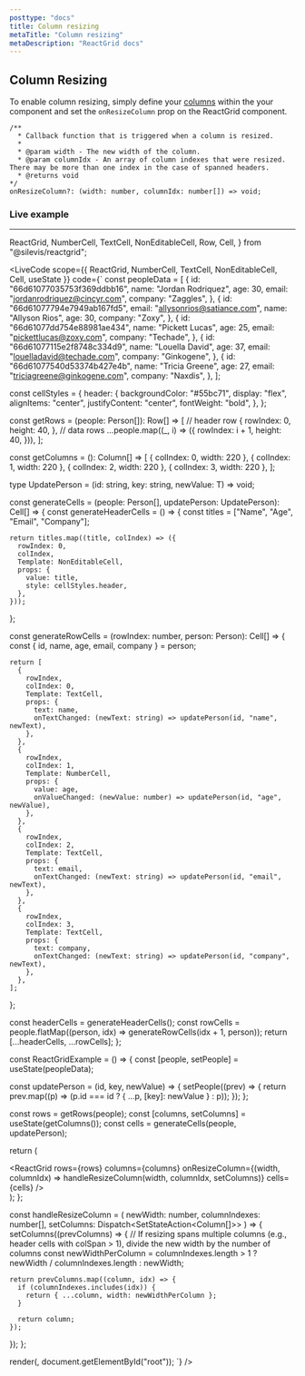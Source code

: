 ```yaml
---
posttype: "docs"
title: Column resizing
metaTitle: "Column resizing"
metaDescription: "ReactGrid docs"
---
```


## Column Resizing

To enable column resizing, simply define your [columns](/docs/5.0/6-api/1-types/2-column) within the your component and set the `onResizeColumn` prop on the ReactGrid component.

```tsx
/**
  * Callback function that is triggered when a column is resized.
  * 
  * @param width - The new width of the column.
  * @param columnIdx - An array of column indexes that were resized. There may be more than one index in the case of spanned headers.
  * @returns void
*/
onResizeColumn?: (width: number, columnIdx: number[]) => void;
```

### Live example

---

  ReactGrid,
  NumberCell,
  TextCell,
  NonEditableCell,
  Row,
  Cell,
} from "@silevis/reactgrid";

<LiveCode
scope={{
  ReactGrid,
  NumberCell,
  TextCell,
  NonEditableCell,
  Cell,
  useState
}}
code={`
const peopleData = [
  {
    id: "66d61077035753f369ddbb16",
    name: "Jordan Rodriquez",
    age: 30,
    email: "jordanrodriquez@cincyr.com",
    company: "Zaggles",
  },
  {
    id: "66d61077794e7949ab167fd5",
    email: "allysonrios@satiance.com",
    name: "Allyson Rios",
    age: 30,
    company: "Zoxy",
  },
  {
    id: "66d61077dd754e88981ae434",
    name: "Pickett Lucas",
    age: 25,
    email: "pickettlucas@zoxy.com",
    company: "Techade",
  },
  {
    id: "66d61077115e2f8748c334d9",
    name: "Louella David",
    age: 37,
    email: "louelladavid@techade.com",
    company: "Ginkogene",
  },
  {
    id: "66d61077540d53374b427e4b",
    name: "Tricia Greene",
    age: 27,
    email: "triciagreene@ginkogene.com",
    company: "Naxdis",
  },
];

const cellStyles = {
  header: {
    backgroundColor: "#55bc71",
    display: "flex",
    alignItems: "center",
    justifyContent: "center",
    fontWeight: "bold",
  },
};

const getRows = (people: Person[]): Row[] => [
  // header row
  {
    rowIndex: 0,
    height: 40,
  },
  // data rows
  ...people.map((_, i) => ({
    rowIndex: i + 1,
    height: 40,
  })),
];

const getColumns = (): Column[] => [
  { colIndex: 0, width: 220 },
  { colIndex: 1, width: 220 },
  { colIndex: 2, width: 220 },
  { colIndex: 3, width: 220 },
];

type UpdatePerson = <T>(id: string, key: string, newValue: T) => void;

const generateCells = (people: Person[], updatePerson: UpdatePerson): Cell[] => {
  const generateHeaderCells = () => {
    const titles = ["Name", "Age", "Email", "Company"];

    return titles.map((title, colIndex) => ({
      rowIndex: 0,
      colIndex,
      Template: NonEditableCell,
      props: {
        value: title,
        style: cellStyles.header,
      },
    }));
  };

  const generateRowCells = (rowIndex: number, person: Person): Cell[] => {
    const { id, name, age, email, company } = person;

    return [
      {
        rowIndex,
        colIndex: 0,
        Template: TextCell,
        props: {
          text: name,
          onTextChanged: (newText: string) => updatePerson(id, "name", newText),
        },
      },
      {
        rowIndex,
        colIndex: 1,
        Template: NumberCell,
        props: {
          value: age,
          onValueChanged: (newValue: number) => updatePerson(id, "age", newValue),
        },
      },
      {
        rowIndex,
        colIndex: 2,
        Template: TextCell,
        props: {
          text: email,
          onTextChanged: (newText: string) => updatePerson(id, "email", newText),
        },
      },
      {
        rowIndex,
        colIndex: 3,
        Template: TextCell,
        props: {
          text: company,
          onTextChanged: (newText: string) => updatePerson(id, "company", newText),
        },
      },
    ];
  };

  const headerCells = generateHeaderCells();
  const rowCells = people.flatMap((person, idx) => generateRowCells(idx + 1, person));
  return [...headerCells, ...rowCells];
};

const ReactGridExample = () => {
  const [people, setPeople] = useState(peopleData);

  const updatePerson = (id, key, newValue) => {
    setPeople((prev) => {
      return prev.map((p) => (p.id === id ? { ...p, [key]: newValue } : p));
    });
  };

  const rows = getRows(people);
  const [columns, setColumns] = useState(getColumns());
  const cells = generateCells(people, updatePerson);

  return (
    <div>
      <ReactGrid
        rows={rows}
        columns={columns}
        onResizeColumn={(width, columnIdx) => handleResizeColumn(width, columnIdx, setColumns)}
        cells={cells}
      />
    </div>
  );
};

const handleResizeColumn = (
  newWidth: number,
  columnIndexes: number[],
  setColumns: Dispatch<SetStateAction<Column[]>>
) => {
  setColumns((prevColumns) => {
    // If resizing spans multiple columns (e.g., header cells with colSpan > 1), divide the new width by the number of columns
    const newWidthPerColumn = columnIndexes.length > 1 ? newWidth / columnIndexes.length : newWidth;

    return prevColumns.map((column, idx) => {
      if (columnIndexes.includes(idx)) {
        return { ...column, width: newWidthPerColumn };
      }

      return column;
    });
  });
};


render(<ReactGridExample />, document.getElementById("root"));
`}
/>